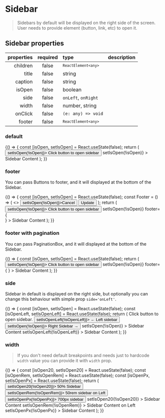 
<Meta title="Components/Sidebar" component={Sidebar} id="sidebar" />

# Sidebar

> Sidebars by default will be displayed on the right side of the screen. User needs to provide element (button, link, etc) to open it.

## Sidebar properties

| properties | required | type                                      | description |
| ---------: | :------: | :---------------------------------------- | :---------- |
|   children |  false   | <code>`ReactElement<any>`</code>          |             |
|      title |  false   | string                                    |             |
|    caption |  false   | string                                    |             |
|     isOpen |  false   | boolean                                   |             |
|       side |  false   | <code>onLeft</code>, <code>onRight</code> |             |
|      width |  false   | number, string                            |             |
|    onClick |  false   | <code>(e: any) => void</code>             |             |
|     footer |  false   | <code>`ReactElement<any>`</code>          |             |

### default

<Canvas>
  <Story name="default">
    {() => {
      const [isOpen, setIsOpen] = React.useState(false);
      return (
        <Container>
          <Row justify="center">
            <Button onClick={() => setIsOpen(!isOpen)}>
              Click button to open sidebar
            </Button>
          </Row>
          <Sidebar
            title="Default sidebar"
            caption="Default sidebar caption"
            isOpen={isOpen}
            onClick={() => setIsOpen(!isOpen)}
          >
            Sidebar Content
          </Sidebar>
        </Container>
      );
    }}
  </Story>
</Canvas>

### footer

You can pass Buttons to footer, and it will displayed at the bottom of the Sidebar.

<Canvas>
  <Story name="footer">
    {() => {
      const [isOpen, setIsOpen] = React.useState(false);
      const Footer = () => (
        <>
          <Button onClick={() => setIsOpen(!isOpen)}>Cancel</Button>
          <Button>Update</Button>
        </>
      );
      return (
        <Container>
          <Row justify="center">
            <Button onClick={() => setIsOpen(!isOpen)}>
              Click button to open sidebar
            </Button>
          </Row>
          <Sidebar
            title="Default sidebar"
            isOpen={isOpen}
            onClick={() => setIsOpen(!isOpen)}
            footer={<Footer />}
          >
            Sidebar Content
          </Sidebar>
        </Container>
      );
    }}
  </Story>
</Canvas>

### footer with pagination

You can pass PaginationBox, and it will displayed at the bottom of the Sidebar.

<Canvas>
  <Story name="footer pagination">
    {() => {
      const [isOpen, setIsOpen] = React.useState(false);
      return (
        <Container>
          <Row justify="center">
            <Button onClick={() => setIsOpen(!isOpen)}>
              Click button to open sidebar
            </Button>
          </Row>
          <Sidebar
            title="Default sidebar"
            isOpen={isOpen}
            onClick={() => setIsOpen(!isOpen)}
            footer={
              <PaginationBox
                sidebar
                small
                count={400}
                from={0}
                size={20}
                setPage={0}
                setSize={20}
              />
            }
          >
            Sidebar Content
          </Sidebar>
        </Container>
      );
    }}
  </Story>
</Canvas>

### side

Sidebar in default is displayed on the right side, but optionally you can change this behaviour with simple prop `side='onLeft'`.

<Canvas>
  <Story name="side">
    {() => {
      const [isOpen, setIsOpen] = React.useState(false);
      const [isOpenLeft, setIsOpenLeft] = React.useState(false);
      return (
        <Container>
          <Row justify="center">
            <Text>Click button to open sidebar.</Text>
          </Row>
          <Row justify="space-around">
            <Col md={2}>
              <Button onClick={() => setIsOpenLeft(!isOpenLeft)}>
                ← Left sidebar
              </Button>
            </Col>
            <Col md={2}>
              <Button onClick={() => setIsOpen(!isOpen)}>
                Right Sidebar →
              </Button>
            </Col>
          </Row>
          <Sidebar
            title="Default sidebar"
            isOpen={isOpen}
            onClick={() => setIsOpen(!isOpen)}
          >
            Sidebar Content
          </Sidebar>
          <Sidebar
            side="onLeft"
            title="Left sidebar"
            isOpen={isOpenLeft}
            onClick={() => setIsOpenLeft(!isOpenLeft)}
          >
            Sidebar Content
          </Sidebar>
        </Container>
      );
    }}
  </Story>
</Canvas>

### width

> If you don't need default breakpoints and needs just to hardcode `width` value you can provide it with `width` prop.

<Canvas>
  <Story name="custom width">
    {() => {
      const [isOpen20, setIsOpen20] = React.useState(false);
      const [isOpenRem, setIsOpenRem] = React.useState(false);
      const [isOpenPx, setIsOpenPx] = React.useState(false);
      return (
        <Container>
          <Row justify="space-around">
            <Col md={2}>
              <Button onClick={() => setIsOpen20(!isOpen20)}>
                50% Sidebar
              </Button>
            </Col>
            <Col md={2}>
              <Button onClick={() => setIsOpenRem(!isOpenRem)}>
                50rem sidebar on Left
              </Button>
            </Col>
            <Col md={2}>
              <Button onClick={() => setIsOpenPx(!isOpenPx)}>
                700px sidebar
              </Button>
            </Col>
          </Row>
          <Sidebar
            title="Width: 50%"
            width="50%"
            isOpen={isOpen20}
            onClick={() => setIsOpen20(!isOpen20)}
          >
            Sidebar Content
          </Sidebar>
          <Sidebar
            title="Width: 50rem"
            width="50rem"
            side="onLeft"
            isOpen={isOpenRem}
            onClick={() => setIsOpenRem(!isOpenRem)}
          >
            Sidebar Content on Left
          </Sidebar>
          <Sidebar
            title="Width: 700px"
            width="700px"
            isOpen={isOpenPx}
            onClick={() => setIsOpenPx(!isOpenPx)}
          >
            Sidebar Content
          </Sidebar>
        </Container>
      );
    }}
  </Story>
</Canvas>
